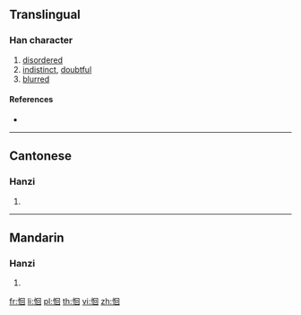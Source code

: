 ==Translingual==

===Han character===
{{Han char|rn=61|rad=心|as=06|sn=9|four=96000|canj=PWR|ids=⿰忄回}}

# [[disordered]]
# [[indistinct]], [[doubtful]]
# [[blurred]]

====References====
* {{Han ref|kx=0384.260|dkj=10568|dj=0715.080|hdz=42296.020|uh=605B|ud=24667|bh=CEC8|bd=52936}}

----

==Cantonese==

===Hanzi===
{{yue-hanzi|jyut=wui4|y=wui4}}

# {{defn|lang=yue|sort=心06}}

----

==Mandarin==

===Hanzi===
{{cmn-hanzi|pin=[[huí]] ([[hui2]])|wg=hui<sup>2</sup>}}

# {{defn|lang=cmn|sort=心06}}

[[fr:恛]]
[[li:恛]]
[[pl:恛]]
[[th:恛]]
[[vi:恛]]
[[zh:恛]]